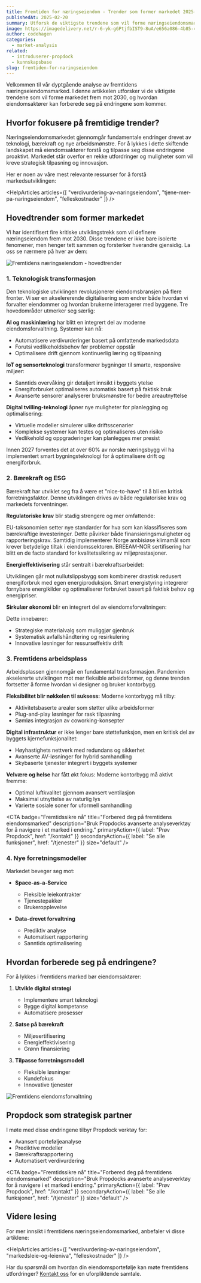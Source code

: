```yaml
---
title: Fremtiden for næringseiendom - Trender som former markedet 2025-2030
publishedAt: 2025-02-20
summary: Utforsk de viktigste trendene som vil forme næringseiendomsmarkedet de neste fem årene, fra teknologisk innovasjon til bærekraftig utvikling.
image: https://imagedelivery.net/r-6-yk-gGPtjfbIST9-8uA/e656a086-4b85-4ae6-f2a6-9b5daed32b00/public
author: codehagen
categories:
  - market-analysis
related:
  - introduserer-propdock
  - kunnskapsbase
slug: fremtiden-for-naringseiendom
---
```


Velkommen til vår dyptgående analyse av fremtidens næringseiendomsmarked. I denne artikkelen utforsker vi de viktigste trendene som vil forme markedet frem mot 2030, og hvordan eiendomsaktører kan forberede seg på endringene som kommer.

## Hvorfor fokusere på fremtidige trender?

Næringseiendomsmarkedet gjennomgår fundamentale endringer drevet av teknologi, bærekraft og nye arbeidsmønstre. For å lykkes i dette skiftende landskapet må eiendomsaktører forstå og tilpasse seg disse endringene proaktivt. Markedet står overfor en rekke utfordringer og muligheter som vil kreve strategisk tilpasning og innovasjon.

Her er noen av våre mest relevante ressurser for å forstå markedsutviklingen:

<HelpArticles
  articles={[
    "verdivurdering-av-naringseiendom",
    "tjene-mer-pa-naringseiendom",
    "felleskostnader"
  ]}
/>

## Hovedtrender som former markedet

Vi har identifisert fire kritiske utviklingstrekk som vil definere næringseiendom frem mot 2030. Disse trendene er ikke bare isolerte fenomener, men henger tett sammen og forsterker hverandre gjensidig. La oss se nærmere på hver av dem:

<Image
  alt="Fremtidens næringseiendom - hovedtrender"
  src="https://imagedelivery.net/r-6-yk-gGPtjfbIST9-8uA/trender-naringseiendom/public"
  width={1607}
  height={946}
/>

### 1. Teknologisk transformasjon

Den teknologiske utviklingen revolusjonerer eiendomsbransjen på flere fronter. Vi ser en akselererende digitalisering som endrer både hvordan vi forvalter eiendommer og hvordan brukerne interagerer med byggene. Tre hovedområder utmerker seg særlig:

**AI og maskinlæring** har blitt en integrert del av moderne eiendomsforvaltning. Systemer kan nå:
- Automatisere verdivurderinger basert på omfattende markedsdata
- Forutsi vedlikeholdsbehov før problemer oppstår
- Optimalisere drift gjennom kontinuerlig læring og tilpasning

**IoT og sensorteknologi** transformerer bygninger til smarte, responsive miljøer:
- Sanntids overvåking gir detaljert innsikt i byggets ytelse
- Energiforbruket optimaliseres automatisk basert på faktisk bruk
- Avanserte sensorer analyserer bruksmønstre for bedre areautnyttelse

**Digital tvilling-teknologi** åpner nye muligheter for planlegging og optimalisering:
- Virtuelle modeller simulerer ulike driftsscenarier
- Komplekse systemer kan testes og optimaliseres uten risiko
- Vedlikehold og oppgraderinger kan planlegges mer presist

<Note variant="info">
  Innen 2027 forventes det at over 60% av norske næringsbygg vil ha implementert smart bygningsteknologi for å optimalisere drift og energiforbruk.
</Note>

### 2. Bærekraft og ESG

Bærekraft har utviklet seg fra å være et "nice-to-have" til å bli en kritisk forretningsfaktor. Denne utviklingen drives av både regulatoriske krav og markedets forventninger.

<Quote
  author="Maria Nilsen"
  authorSrc="https://imagedelivery.net/r-6-yk-gGPtjfbIST9-8uA/author-maria/public"
  title="Bærekraftsansvarlig"
  company="Oslo Eiendom"
  companySrc="https://imagedelivery.net/r-6-yk-gGPtjfbIST9-8uA/oslo-eiendom-logo/public"
  text="Bygninger som ikke møter fremtidens miljøkrav vil oppleve betydelig verdifall. Vi ser allerede at grønne bygg oppnår bedre betingelser i både leiemarkedet og ved finansiering."
/>

**Regulatoriske krav** blir stadig strengere og mer omfattende:

EU-taksonomien setter nye standarder for hva som kan klassifiseres som bærekraftige investeringer. Dette påvirker både finansieringsmuligheter og rapporteringskrav. Samtidig implementerer Norge ambisiøse klimamål som krever betydelige tiltak i eiendomssektoren. BREEAM-NOR sertifisering har blitt en de facto standard for kvalitetssikring av miljøprestasjoner.

**Energieffektivisering** står sentralt i bærekraftsarbeidet:

Utviklingen går mot nullutslippsbygg som kombinerer drastisk redusert energiforbruk med egen energiproduksjon. Smart energistyring integrerer fornybare energikilder og optimaliserer forbruket basert på faktisk behov og energipriser.

**Sirkulær økonomi** blir en integrert del av eiendomsforvaltningen:

Dette innebærer:
- Strategiske materialvalg som muliggjør gjenbruk
- Systematisk avfallshåndtering og resirkulering
- Innovative løsninger for ressurseffektiv drift

### 3. Fremtidens arbeidsplass

Arbeidsplassen gjennomgår en fundamental transformasjon. Pandemien akselererte utviklingen mot mer fleksible arbeidsformer, og denne trenden fortsetter å forme hvordan vi designer og bruker kontorbygg.

**Fleksibilitet blir nøkkelen til suksess:**
Moderne kontorbygg må tilby:
- Aktivitetsbaserte arealer som støtter ulike arbeidsformer
- Plug-and-play løsninger for rask tilpasning
- Sømløs integrasjon av coworking-konsepter

**Digital infrastruktur** er ikke lenger bare støttefunksjon, men en kritisk del av byggets kjernefunksjonalitet:
- Høyhastighets nettverk med redundans og sikkerhet
- Avanserte AV-løsninger for hybrid samhandling
- Skybaserte tjenester integrert i byggets systemer

**Velvære og helse** har fått økt fokus:
Moderne kontorbygg må aktivt fremme:
- Optimal luftkvalitet gjennom avansert ventilasjon
- Maksimal utnyttelse av naturlig lys
- Varierte sosiale soner for uformell samhandling

<CTA
  badge="Fremtidssikre nå"
  title="Forbered deg på fremtidens eiendomsmarked"
  description="Bruk Propdocks avanserte analyseverktøy for å navigere i et marked i endring."
  primaryAction={{
    label: "Prøv Propdock",
    href: "/kontakt"
  }}
  secondaryAction={{
    label: "Se alle funksjoner",
    href: "/tjenester"
  }}
  size="default"
/>

### 4. Nye forretningsmodeller

Markedet beveger seg mot:

- **Space-as-a-Service**
  - Fleksible leiekontrakter
  - Tjenestepakker
  - Brukeropplevelse

- **Data-drevet forvaltning**
  - Prediktiv analyse
  - Automatisert rapportering
  - Sanntids optimalisering

## Hvordan forberede seg på endringene?

For å lykkes i fremtidens marked bør eiendomsaktører:

1. **Utvikle digital strategi**
   - Implementere smart teknologi
   - Bygge digital kompetanse
   - Automatisere prosesser

2. **Satse på bærekraft**
   - Miljøsertifisering
   - Energieffektivisering
   - Grønn finansiering

3. **Tilpasse forretningsmodell**
   - Fleksible løsninger
   - Kundefokus
   - Innovative tjenester

<Image
  alt="Fremtidens eiendomsforvaltning"
  src="https://imagedelivery.net/r-6-yk-gGPtjfbIST9-8uA/future-property-management/public"
  width={1607}
  height={946}
/>

## Propdock som strategisk partner

I møte med disse endringene tilbyr Propdock verktøy for:

- Avansert porteføljeanalyse
- Prediktive modeller
- Bærekraftsrapportering
- Automatisert verdivurdering

<CTA
  badge="Fremtidssikre nå"
  title="Forbered deg på fremtidens eiendomsmarked"
  description="Bruk Propdocks avanserte analyseverktøy for å navigere i et marked i endring."
  primaryAction={{
    label: "Prøv Propdock",
    href: "/kontakt"
  }}
  secondaryAction={{
    label: "Se alle funksjoner",
    href: "/tjenester"
  }}
  size="default"
/>

## Videre lesing

For mer innsikt i fremtidens næringseiendomsmarked, anbefaler vi disse artiklene:

<HelpArticles
  articles={[
    "verdivurdering-av-naringseiendom",
    "markedsleie-og-leieniva",
    "felleskostnader"
  ]}
/>

Har du spørsmål om hvordan din eiendomsportefølje kan møte fremtidens utfordringer? [Kontakt oss](/kontakt) for en uforpliktende samtale. 